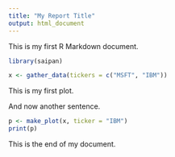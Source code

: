 ```yaml
---
title: "My Report Title"
output: html_document
---
```


This is my first R Markdown document.

```r
library(saipan)

x <- gather_data(tickers = c("MSFT", "IBM"))
```


This is my first plot.

And now another sentence.

```r
p <- make_plot(x, ticker = "IBM")
print(p)
```

This is the end of my document.
